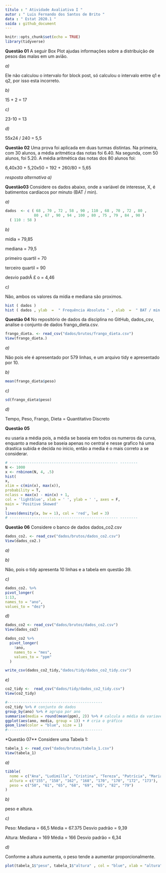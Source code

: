 ```yaml
---
título : " Atividade Avaliativa I "
autor : " Luis Fernando dos Santos de Brito "
data : " Estat 2020.1 "
saída : github_document
---
```


```r
knitr::opts_chunk$set(echo = TRUE)
library(tidyverse)
```

**Questão 01** A seguir Box Plot ajudas informações sobre a distribuição de pesos das malas em um avião.


*a)*

Ele não calculou o intervalo for block post, só calculou o intervalo entre q1 e q2, por isso esta incorreto.

*b)*

15 + 2 = 17

*c)*

23-10 = 13

*d)*

55x24 / 240 = 5,5

**Questão 02** Uma prova foi aplicada em duas turmas distintas. Na primeira, com 30 alunos, a média aritmética das notas foi 6.40. Na segunda, com 50 alunos, foi 5.20. A média aritmética das notas dos 80 alunos foi:

6,40x30 + 5,20x50 = 192 + 260/80 = 5,65

*resposta alternativa a)*

**Questão03 ** Considere os dados abaixo, onde a variável de interesse, X, é batimentos cardíacos por minuto (BAT / min).

*a)*
```r
dados  <- c ( 68 , 70 , 72 , 58 , 90 , 110 , 68 , 70 , 72 , 80 ,
             80 , 67 , 90 , 94 , 100 , 80 , 75 , 79 , 84 , 90 )
  ( 110 : 58 )
```
*b)*

mídia = 79,85

mediana = 79,5

primeiro quartil = 70

terceiro quartil = 90

desvio padrÃ £ o = 4,46

*c)*

Não, ambos os valores da mídia e mediana são proximos.
```r
hist ( dados )
hist ( dados , ylab  =  " Frequência Absoluta " , xlab  =  " BAT / min " , col  =  " blue " , main  =  " Batimentos Cardíacos " )
```
**Questão 04** No repositório de dados da disciplina no GitHub, dados_csv, analise o conjunto de dados frango_dieta.csv.
```r
frango_dieta. <- read_csv("dados/brutos/frango_dieta.csv")
View(frango_dieta.)
```
*a)*

Não pois ele é apresentado por 579 linhas, e um arquivo tidy e apresentado por 10.

*b)*
```r
mean(frango_dieta$peso)
```
*c)*
```r
sd(frango_dieta$peso)
```
*d)*

Tempo, Peso, Frango, Dieta = Quantitativo Discreto

**Questão 05**

eu usaria a média pois, a média se baseia em todos os numeros da curva, enquanto a mediana se baseia apenas no central e nesse grafico há uma drastica subida e decida no inicio, então a media é o mais correto a se considerar.
```r
# ------------------------------------------------- --------
N <- 1000
x <- rnbinom(N, 4, .5)
hist(
x,
xlim = c(min(x), max(x)),
probability = T,
nclass = max(x) - min(x) + 1,
col = 'lightblue', xlab = ' ', ylab = ' ', axes = F,
main = 'Positive Skewed'
)
lines(density(x, bw = 1), col = 'red', lwd = 3)
# ------------------------------------------------- --------
```
**Questão 06** Considere o banco de dados dados_co2.csv
```r
dados_co2. <- read_csv("dados/brutos/dados_co2.csv")
View(dados_co2.)
```
*a)*

*b)*

Não, pois o tidy apresenta 10 linhas e a tabela em questão 39.

*c)*
```r
dados_co2. %>%                
pivot_longer(
1:13,                
names_to = "ano",    
values_to = "dez")
```
*d)*
```r
dados_co2 <- read_csv("dados/brutos/dados_co2.csv")
View(dados_co2)
```
```r
dados_co2 %>%  
  pivot_longer(
    !ano,
    names_to = "mes",
    values_to = "ppm"
  )
```

```r
write_csv(dados_co2_tidy,"dados/tidy/dados_co2_tidy.csv")
```
*e)*
```r
co2_tidy <-  read_csv("dados/tidy/dados_co2_tidy.csv")
View(co2_tidy)
```
```r
#-------------------------------------------
co2_tidy %>% # conjunto de dados
group_by(ano) %>% # agrupa por ano
summarise(media = round(mean(ppm), 2)) %>% # calcula a média da variavel ppm em cada grupo
ggplot(aes(ano, media, group = 1)) + # cria o gráfico
geom_line(color = "blue", size = 1)
#-------------------------------------------
```
*Questão 07** Considere uma Tabela 1:
```r
tabela_1 <- read_csv("dados/brutos/tabela_1.csv")
View(tabela_1)
```

*a)*
```r
tibble(
  nome = c("Ana", "Ludimilla", "Cristina", "Tereza", "Patrícia", "Mariana", "Ana Paula", "Dirce"),
  altura = c("155", "158", "162", "168", "170", "170", "172", "173"),
  peso = c("50", "61", "65", "68", "69", "65", "82", "79")
)
```
*b)*

peso e altura.

*c)*

Peso: Mediana = 66,5 Média = 67.375 Desvio padrão = 9,39

Altura: Mediana = 169 Média = 166 Desvio padrão = 6,34

*d)*

Conforme a altura aumenta, o peso tende a aumentar proporcionalmente.
```r
plot(tabela_1$"peso", tabela_1$"altura" , col = "blue", xlab = "altura", ylab = "peso", main = "tabela 1")
```

